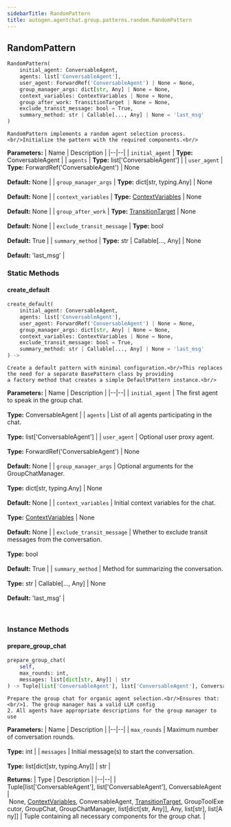 ```yaml
---
sidebarTitle: RandomPattern
title: autogen.agentchat.group.patterns.random.RandomPattern
---
```

<h2 id="autogen.agentchat.group.patterns.random.RandomPattern" class="doc doc-heading">
    <code class="doc-symbol doc-symbol-heading doc-symbol-class"></code>
    <span class="doc doc-object-name doc-class-name">RandomPattern</span>
</h2>

```python
RandomPattern(
    initial_agent: ConversableAgent,
    agents: list['ConversableAgent'],
    user_agent: ForwardRef('ConversableAgent') | None = None,
    group_manager_args: dict[str, Any] | None = None,
    context_variables: ContextVariables | None = None,
    group_after_work: TransitionTarget | None = None,
    exclude_transit_message: bool = True,
    summary_method: str | Callable[..., Any] | None = 'last_msg'
)
```

    RandomPattern implements a random agent selection process.<br/>Initialize the pattern with the required components.<br/>

<b>Parameters:</b>
| Name | Description |
|--|--|
| `initial_agent` | **Type:** ConversableAgent |
| `agents` | **Type:** list['ConversableAgent'] |
| `user_agent` | **Type:** ForwardRef('ConversableAgent') \| None<br/><br/>**Default:** None |
| `group_manager_args` | **Type:** dict[str, typing.Any] \| None<br/><br/>**Default:** None |
| `context_variables` | **Type:** [ContextVariables](/docs/api-reference/autogen/agentchat/group/context_variables/ContextVariables) \| None<br/><br/>**Default:** None |
| `group_after_work` | **Type:** [TransitionTarget](/docs/api-reference/autogen/agentchat/group/targets/transition_target/TransitionTarget) \| None<br/><br/>**Default:** None |
| `exclude_transit_message` | **Type:** bool<br/><br/>**Default:** True |
| `summary_method` | **Type:** str \| Callable[..., Any] \| None<br/><br/>**Default:** 'last_msg' |

### Static Methods

<code class="doc-symbol doc-symbol-heading doc-symbol-method"></code>
#### create_default

```python
create_default(
    initial_agent: ConversableAgent,
    agents: list['ConversableAgent'],
    user_agent: ForwardRef('ConversableAgent') | None = None,
    group_manager_args: dict[str, Any] | None = None,
    context_variables: ContextVariables | None = None,
    exclude_transit_message: bool = True,
    summary_method: str | Callable[..., Any] | None = 'last_msg'
) -> 
```

    Create a default pattern with minimal configuration.<br/>This replaces the need for a separate BasePattern class by providing
    a factory method that creates a simple DefaultPattern instance.<br/>

<b>Parameters:</b>
| Name | Description |
|--|--|
| `initial_agent` | The first agent to speak in the group chat.<br/><br/>**Type:** ConversableAgent |
| `agents` | List of all agents participating in the chat.<br/><br/>**Type:** list['ConversableAgent'] |
| `user_agent` | Optional user proxy agent.<br/><br/>**Type:** ForwardRef('ConversableAgent') \| None<br/><br/>**Default:** None |
| `group_manager_args` | Optional arguments for the GroupChatManager.<br/><br/>**Type:** dict[str, typing.Any] \| None<br/><br/>**Default:** None |
| `context_variables` | Initial context variables for the chat.<br/><br/>**Type:** [ContextVariables](/docs/api-reference/autogen/agentchat/group/context_variables/ContextVariables) \| None<br/><br/>**Default:** None |
| `exclude_transit_message` | Whether to exclude transit messages from the conversation.<br/><br/>**Type:** bool<br/><br/>**Default:** True |
| `summary_method` | Method for summarizing the conversation.<br/><br/>**Type:** str \| Callable[..., Any] \| None<br/><br/>**Default:** 'last_msg' |

<br />

### Instance Methods

<code class="doc-symbol doc-symbol-heading doc-symbol-method"></code>
#### prepare_group_chat

```python
prepare_group_chat(
    self,
    max_rounds: int,
    messages: list[dict[str, Any]] | str
) -> Tuple[list['ConversableAgent'], list['ConversableAgent'], ConversableAgent | None, ContextVariables, ConversableAgent, TransitionTarget, GroupToolExecutor, GroupChat, GroupChatManager, list[dict[str, Any]], Any, list[str], list[Any]]
```

    Prepare the group chat for organic agent selection.<br/>Ensures that: <br/>1. The group manager has a valid LLM config
    2. All agents have appropriate descriptions for the group manager to use

<b>Parameters:</b>
| Name | Description |
|--|--|
| `max_rounds` | Maximum number of conversation rounds.<br/><br/>**Type:** int |
| `messages` | Initial message(s) to start the conversation.<br/><br/>**Type:** list[dict[str, typing.Any]] \| str |

<b>Returns:</b>
| Type | Description |
|--|--|
| Tuple[list['ConversableAgent'], list['ConversableAgent'], ConversableAgent \| None, [ContextVariables](/docs/api-reference/autogen/agentchat/group/context_variables/ContextVariables), ConversableAgent, [TransitionTarget](/docs/api-reference/autogen/agentchat/group/targets/transition_target/TransitionTarget), GroupToolExecutor, GroupChat, GroupChatManager, list[dict[str, Any]], Any, list[str], list[Any]] | Tuple containing all necessary components for the group chat. |

<br />